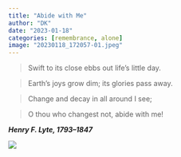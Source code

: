 ---
title: "Abide with Me"
author: "DK"
date: "2023-01-18"
categories: [remembrance, alone]
image: "20230118_172057-01.jpeg"
---

> Swift to its close ebbs out life's little day.

> Earth's joys grow dim; its glories pass away.

> Change and decay in all around I see;

> O thou who changest not, abide with me!

***Henry F. Lyte, 1793–1847***

![](20230118_171718-01.jpeg)